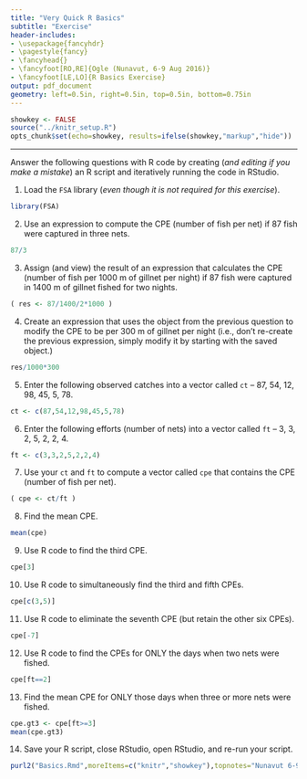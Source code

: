 ```yaml
---
title: "Very Quick R Basics"
subtitle: "Exercise"
header-includes:
- \usepackage{fancyhdr}
- \pagestyle{fancy}
- \fancyhead{}
- \fancyfoot[RO,RE]{Ogle (Nunavut, 6-9 Aug 2016)}
- \fancyfoot[LE,LO]{R Basics Exercise}
output: pdf_document
geometry: left=0.5in, right=0.5in, top=0.5in, bottom=0.75in
---
```


```r
showkey <- FALSE
source("../knitr_setup.R")
opts_chunk$set(echo=showkey, results=ifelse(showkey,"markup","hide"))
```

----

Answer the following questions with R code by creating (*and editing if you make a mistake*) an R script and iteratively running the code in RStudio.

1. Load the `FSA` library (*even though it is not required for this exercise*).
```r
library(FSA)
```

2. Use an expression to compute the CPE (number of fish per net) if 87 fish were captured in three nets.
```r
87/3
```

3. Assign (and view) the result of an expression that calculates the CPE (number of fish per 1000 m of gillnet per night) if 87 fish were captured in 1400 m of gillnet fished for two nights.
```r
( res <- 87/1400/2*1000 )
```

4. Create an expression that uses the object from the previous question to modify the CPE to be per 300 m of gillnet per night (i.e., don't re-create the previous expression, simply modify it by starting with the saved object.)
```r
res/1000*300
```

5. Enter the following observed catches into a vector called `ct` -- 87, 54, 12, 98, 45, 5, 78.
```r
ct <- c(87,54,12,98,45,5,78) 
```

6. Enter the following efforts (number of nets) into a vector called `ft` -- 3, 3, 2, 5, 2, 2, 4.
```r
ft <- c(3,3,2,5,2,2,4)
```

7. Use your `ct` and `ft` to compute a vector called `cpe` that contains the CPE (number of fish per net).
```r
( cpe <- ct/ft )
```

8. Find the mean CPE.
```r
mean(cpe)
```

9. Use R code to find the third CPE.
```r
cpe[3]
```

10. Use R code to simultaneously find the third and fifth CPEs.
```r
cpe[c(3,5)]
```

11. Use R code to eliminate the seventh CPE (but retain the other six CPEs).
```r
cpe[-7]
```

12. Use R code to find the CPEs for ONLY the days when two nets were fished.
```r
cpe[ft==2]
```

13. Find the mean CPE for ONLY those days when three or more nets were fished.
```r
cpe.gt3 <- cpe[ft>=3]
mean(cpe.gt3)
```

14. Save your R script, close RStudio, open RStudio, and re-run your script.

```r
purl2("Basics.Rmd",moreItems=c("knitr","showkey"),topnotes="Nunavut 6-9-Aug-16")
```

